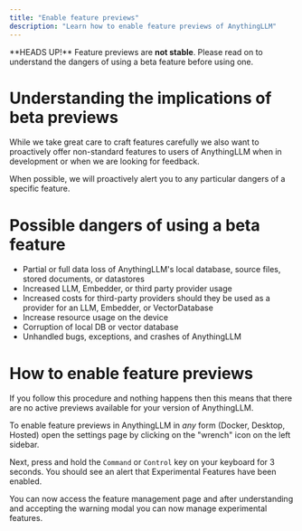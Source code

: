 ```yaml
---
title: "Enable feature previews"
description: "Learn how to enable feature previews of AnythingLLM"
---
```



<Callout type="error" emoji="️‼️">
  **HEADS UP!** Feature previews are <b>not stable</b>. Please read on to
  understand the dangers of using a beta feature before using one.
</Callout>

# Understanding the implications of beta previews

While we take great care to craft features carefully we also want to proactively offer non-standard features to users of AnythingLLM when in development or when we are looking for feedback.

When possible, we will proactively alert you to any particular dangers of a specific feature.

# Possible dangers of using a beta feature

- Partial or full data loss of AnythingLLM's local database, source files, stored documents, or datastores
- Increased LLM, Embedder, or third party provider usage
- Increased costs for third-party providers should they be used as a provider for an LLM, Embedder, or VectorDatabase
- Increase resource usage on the device
- Corruption of local DB or vector database
- Unhandled bugs, exceptions, and crashes of AnythingLLM

# How to enable feature previews

<Callout>
  If you follow this procedure and nothing happens then this means that there
  are no active previews available for your version of AnythingLLM.
</Callout>

To enable feature previews in AnythingLLM in _any_ form (Docker, Desktop, Hosted) open the settings page by clicking on the "wrench" icon on the left sidebar.

Next, press and hold the `Command` or `Control` key on your keyboard for 3 seconds. You should see an alert that Experimental Features have been enabled.

You can now access the feature management page and after understanding and accepting the warning modal you can now manage experimental features.

